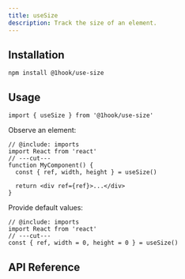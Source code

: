 ```yaml
---
title: useSize
description: Track the size of an element.
---
```


## Installation

```package-install
npm install @1hook/use-size
```

## Usage

```tsx twoslash include imports
import { useSize } from '@1hook/use-size'
```

Observe an element:

```tsx twoslash
// @include: imports
import React from 'react'
// ---cut---
function MyComponent() {
  const { ref, width, height } = useSize()

  return <div ref={ref}>...</div>
}
```

Provide default values:

```tsx twoslash
// @include: imports
import React from 'react'
// ---cut---
const { ref, width = 0, height = 0 } = useSize()
```

## API Reference

<AutoTypeTable
  name="UseSizeOptions"
  description="The options for the useSize hook."
  path="packages/use-size/src/index.ts"
/>

<AutoTypeTable
  name="UseSizeReturn"
  description="The return value of the useSize hook."
  path="packages/use-size/src/index.ts"
/>
